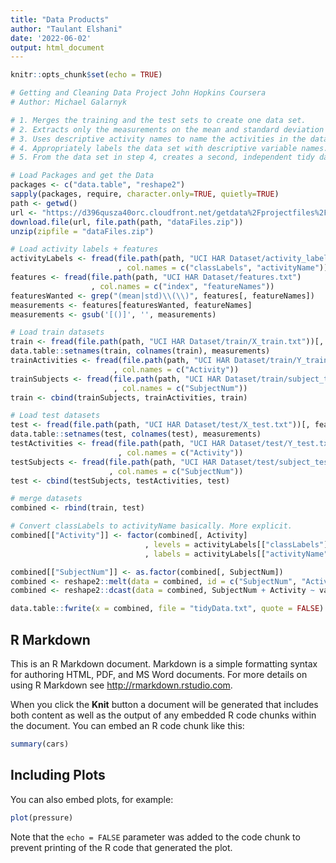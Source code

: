 ```yaml
---
title: "Data Products"
author: "Taulant Elshani"
date: '2022-06-02'
output: html_document
---
```


```r
knitr::opts_chunk$set(echo = TRUE)

# Getting and Cleaning Data Project John Hopkins Coursera
# Author: Michael Galarnyk

# 1. Merges the training and the test sets to create one data set.
# 2. Extracts only the measurements on the mean and standard deviation for each measurement.
# 3. Uses descriptive activity names to name the activities in the data set
# 4. Appropriately labels the data set with descriptive variable names.
# 5. From the data set in step 4, creates a second, independent tidy data set with the average of each variable for each activity and each subject.

# Load Packages and get the Data
packages <- c("data.table", "reshape2")
sapply(packages, require, character.only=TRUE, quietly=TRUE)
path <- getwd()
url <- "https://d396qusza40orc.cloudfront.net/getdata%2Fprojectfiles%2FUCI%20HAR%20Dataset.zip"
download.file(url, file.path(path, "dataFiles.zip"))
unzip(zipfile = "dataFiles.zip")

# Load activity labels + features
activityLabels <- fread(file.path(path, "UCI HAR Dataset/activity_labels.txt")
                        , col.names = c("classLabels", "activityName"))
features <- fread(file.path(path, "UCI HAR Dataset/features.txt")
                  , col.names = c("index", "featureNames"))
featuresWanted <- grep("(mean|std)\\(\\)", features[, featureNames])
measurements <- features[featuresWanted, featureNames]
measurements <- gsub('[()]', '', measurements)

# Load train datasets
train <- fread(file.path(path, "UCI HAR Dataset/train/X_train.txt"))[, featuresWanted, with = FALSE]
data.table::setnames(train, colnames(train), measurements)
trainActivities <- fread(file.path(path, "UCI HAR Dataset/train/Y_train.txt")
                       , col.names = c("Activity"))
trainSubjects <- fread(file.path(path, "UCI HAR Dataset/train/subject_train.txt")
                       , col.names = c("SubjectNum"))
train <- cbind(trainSubjects, trainActivities, train)

# Load test datasets
test <- fread(file.path(path, "UCI HAR Dataset/test/X_test.txt"))[, featuresWanted, with = FALSE]
data.table::setnames(test, colnames(test), measurements)
testActivities <- fread(file.path(path, "UCI HAR Dataset/test/Y_test.txt")
                        , col.names = c("Activity"))
testSubjects <- fread(file.path(path, "UCI HAR Dataset/test/subject_test.txt")
                      , col.names = c("SubjectNum"))
test <- cbind(testSubjects, testActivities, test)

# merge datasets
combined <- rbind(train, test)

# Convert classLabels to activityName basically. More explicit. 
combined[["Activity"]] <- factor(combined[, Activity]
                              , levels = activityLabels[["classLabels"]]
                              , labels = activityLabels[["activityName"]])

combined[["SubjectNum"]] <- as.factor(combined[, SubjectNum])
combined <- reshape2::melt(data = combined, id = c("SubjectNum", "Activity"))
combined <- reshape2::dcast(data = combined, SubjectNum + Activity ~ variable, fun.aggregate = mean)

data.table::fwrite(x = combined, file = "tidyData.txt", quote = FALSE)
```

## R Markdown

This is an R Markdown document. Markdown is a simple formatting syntax for authoring HTML, PDF, and MS Word documents. For more details on using R Markdown see <http://rmarkdown.rstudio.com>.

When you click the **Knit** button a document will be generated that includes both content as well as the output of any embedded R code chunks within the document. You can embed an R code chunk like this:

```r
summary(cars)
```

## Including Plots

You can also embed plots, for example:

```r
plot(pressure)
```

Note that the `echo = FALSE` parameter was added to the code chunk to prevent printing of the R code that generated the plot.
